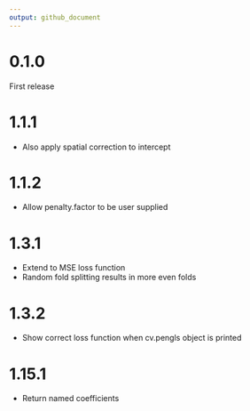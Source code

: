```yaml
---
output: github_document
---
```


# 0.1.0

First release

# 1.1.1

 - Also apply spatial correction to intercept
 
# 1.1.2

 - Allow penalty.factor to be user supplied
 
# 1.3.1

 - Extend to MSE loss function
 - Random fold splitting results in more even folds
 
# 1.3.2

 - Show correct loss function when cv.pengls object is printed
 
# 1.15.1

 - Return named coefficients
